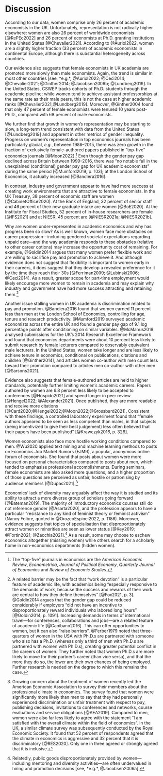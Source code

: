 # Discussion {#sec:discussion}

According to our data, women comprise only 26 percent of academic economists in the UK. Unfortunately, representation is not radically higher elsewhere: women are also 26 percent of worldwide economists [@RePEc2022] and 26 percent of economists at Ph.D. granting institutions in the United States [@Chevalier2021]. According to @Auriol2022, women are a slightly higher fraction (33 percent) of academic economists in continental Europe, although there is substantial heterogeneity across countries.

Our evidence also suggests that female economists in UK academia are promoted more slowly than male economists. Again, the trend is similar in most other countries [see, *e.g.*, @Auriol2022; @Ceci2014; @Chevalier2021; @Ginther2014; @Jacobsen2006b; @Lundberg2019]. In the United States, CSWEP tracks cohorts of Ph.D. students through the academic pipeline; while women tend to achieve assistant professorships at the same rate as their male peers, this is not the case at higher academic ranks [@Chevalier2021;@Lundberg2019]. Moreover, @Ginther2004 found that only 47 percent of female economists were tenured 10 years post-Ph.D., compared with 68 percent of male economists.

We further find that growth in women's representation may be starting to slow, a long-term trend consistent with data from the United States [@Lundberg2019] and apparent in other metrics of gender inequality. Progress on women's representation in top economics journals has been particularly glacial, *e.g.*, between 1986--2015, there was zero growth in the fraction of exclusively female-authored papers published in "top-five" economics journals [@Moon2022].^[The "top-five" journals in economics are the *American Economic Review*, *Econometrica*, *Journal of Political Economy*, *Quarterly Journal of Economics* and *Review of Economic Studies*.]  Even though the gender pay gap declined across Britain between 1999--2016, there was "no notable fall in the unexplained (conditional) gender pay gap for UK academic economists" during the same period [@Mumford2019, p. 103]; at the London School of Economics, it actually increased [@Bandiera2016].

In contrast, industry and government appear to have had more success at creating work environments that are attractive to female economists. In the UK Treasury, 38 percent of economic staff are women [@CabinetOffice2020]. At the Bank of England, 32 percent of senior staff and 46 percent of their new graduate intake are women [@BoE2020]. At the Institute for Fiscal Studies, 52 percent of in-house researchers are female [@IFS2021] and at NIESR, 45 percent are [@NIESR2021a; @NIESR2021b].

Why are women under-represented in academic economics and why has progress been so slow? As is well known, women face more obstacles on career progression---including gendered societal expectations regarding unpaid care---and the way academia responds to these obstacles (relative to other career options) may increase the opportunity cost of remaining. For example, @Goldin2014 argues that many women prefer flexible work and are willing to sacrifice pay and promotion to achieve it. And although evidence does not suggest that flexibility is important to women early in their careers, it does suggest that they develop a revealed preference for it by the time they reach their 30s [@Ferriman2009; @Lubinski2006; @Ceci2014]. As a result, greater scope for part-time employment would likely encourage more women to remain in academia and may explain why industry and government have had more success attracting and retaining them.^[A related barrier may be the fact that "work devotion" is a particular feature of academic life, with academics being "especially responsive to the demands of work, because the success and rewards of their work are central to how they define themselves" [@Fox2021, p. 3]. @Goldin2014 argues that the gender gap could be reduced considerably if employers "did not have an incentive to disproportionately reward individuals who labored long hours" [@Goldin2014, p. 1091]. Increasing demands in terms of international travel---for conferences, collaborations and jobs---are a related feature of academic life [@Canibano2016]. This can offer opportunities to women, but it can also "raise barriers". @Ferber1979 noted that three-quarters of women in the USA with Ph.D.s are partnered with someone who also has a Ph.D. (whereas only a third of men with Ph.D.s are partnered with women with Ph.D.s), creating greater potential conflict in the careers of women. They further noted that women Ph.D.s are more likely to move for their partner's career (than vice versa), and that the more they do so, the lower are their own chances of being employed. Further research is needed on the degree to which this remains the case.]

Another issue stalling women in UK academia is discrimination related to pay and promotion. @Bandiera2016 found that women earned 11 percent less than men at the London School of Economics, controlling for age, tenure and research productivity. @Mumford2019 surveyed academic economists across the entire UK and found a gender pay gap of 9.1 log percentage points after conditioning on similar variables. @McManus2018 analysed submissions for the UK's 2014 Research Excellence Framework and found that economics departments were about 10 percent less likely to submit research by female lecturers compared to observably equivalent male lecturers. In the United States, women take longer and are less likely to achieve tenure in economics, conditional on publications, citations and children [@Ginther2014], and articles women co-author with men count less toward their promotion compared to articles men co-author with other men [@Sarsons2021].

Evidence also suggests that female-authored articles are held to higher standards, potentially further limiting women's academic careers. Papers authored by women are 6.8 percent less likely to be accepted to conferences [@Hospido2021] and spend longer in peer review [@Hengel2022; @Alexander2021]. Once published, they are more readable and receive more citations [@Card2020;@Hengel2022;@Moon2022;@Grossbard2021]. Consistent with these findings, a controlled laboratory experiment found that "female authors appeared to be seen as less competent than males, in that subjects (being incentivized to give their best judgement) less often believed that their papers have been published" [@Krawczyk2016, p. 326].

Women economists also face more hostile working conditions compared to men. @Wu2020 applied text mining and machine learning methods to posts on Economics Job Market Rumors (EJMR), a popular, anonymous online forum of economists. She found that posts about women were more focused on personal characteristics compared to posts about men, which tended to emphasise professional accomplishments. During seminars, female economists are also asked more questions, and a higher proportion of those questions are perceived as unfair, hostile or patronising by audience members [@Dupas2021].^[Growing concern about the treatment of women recently led the American Economic Association to survey their members about the professional climate in economics. The survey found that women were significantly more likely than men to say that they had personally experienced discrimination or unfair treatment with respect to pay, publishing decisions, invitations to conferences and networks, course evaluations and service obligations [@AEA2019]. Compared to men, women were also far less likely to agree with the statement "I am satisfied with the overall climate within the field of economics". In the UK, a similar climate survey was subsequently conducted by the Royal Economic Society. It found that 52 percent of respondents agreed that the climate in economics is aggressive and 32 percent that it is discriminatory [@RES2020]. Only one in three agreed or strongly agreed that it is inclusive.]

Economics' lack of diversity may arguably affect the way it is studied and its ability to attract a more diverse group of scholars going forward [@Bateman2019]. The majority of introductory economics courses still do not reference gender [@Asarta2020], and the profession appears to have a particular "resistance to any kind of feminist theory or feminist activism" (Nancy Folbre, quoted in @OrozcoEspinel2022, p. 1186). Moreover, evidence suggests that topics of specialisation that disproportionately attract women or minorities are seen as lower status [@Key2019; @Fortin2021; @Zacchia2021].^[Relatedly, public goods disproportionately provided by women---including mentoring and diversity activities---are often undervalued in hiring and promotion decisions [see, *e.g.*, @Jacobsen2006a].] As a result, some may choose to eschew economics altogether (missing women) while others search for a scholarly home in non-economics departments (hidden women).